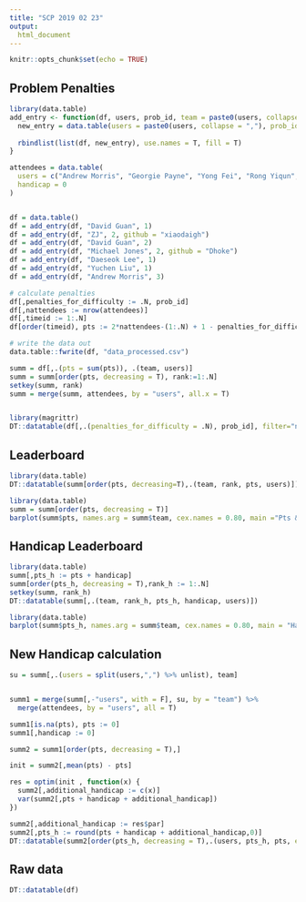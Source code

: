 ```yaml
---
title: "SCP 2019 02 23"
output:
  html_document
---
```


```r
knitr::opts_chunk$set(echo = TRUE)
```

## Problem Penalties


```r
library(data.table)
add_entry <- function(df, users, prob_id, team = paste0(users, collapse=","),  bytes = NA,  github = "", valid = T) {
  new_entry = data.table(users = paste0(users, collapse = ","), prob_id = prob_id, team = team, bytes = NA, github = "", valid = T)
  
  rbindlist(list(df, new_entry), use.names = T, fill = T)
}

attendees = data.table(
  users = c("Andrew Morris", "Georgie Payne", "Yong Fei", "Rong Yiqun", "Yuchen Liu", "Michael Jones", "Daeseok Lee", "David Guan", "ZJ", "Si Pham", "James Anderson"),
  handicap = 0
)


df = data.table()
df = add_entry(df, "David Guan", 1)
df = add_entry(df, "ZJ", 2, github = "xiaodaigh")
df = add_entry(df, "David Guan", 2)
df = add_entry(df, "Michael Jones", 2, github = "Dhoke")
df = add_entry(df, "Daeseok Lee", 1)
df = add_entry(df, "Yuchen Liu", 1)
df = add_entry(df, "Andrew Morris", 3)

# calculate penalties
df[,penalties_for_difficulty := .N, prob_id]
df[,nattendees := nrow(attendees)]
df[,timeid := 1:.N]
df[order(timeid), pts := 2*nattendees-(1:.N) + 1 - penalties_for_difficulty,prob_id]

# write the data out
data.table::fwrite(df, "data_processed.csv")

summ = df[,.(pts = sum(pts)), .(team, users)]
summ = summ[order(pts, decreasing = T), rank:=1:.N]
setkey(summ, rank)
summ = merge(summ, attendees, by = "users", all.x = T)


library(magrittr)
DT::datatable(df[,.(penalties_for_difficulty = .N), prob_id], filter="none", options = list(searching=F, paging=F))
```

## Leaderboard

```r
library(data.table)
DT::datatable(summ[order(pts, decreasing=T),.(team, rank, pts, users)])
```


```r
library(data.table)
summ = summ[order(pts, decreasing = T)]
barplot(summ$pts, names.arg = summ$team, cex.names = 0.80, main ="Pts & Rank")
```

## Handicap Leaderboard

```r
library(data.table)
summ[,pts_h := pts + handicap]
summ[order(pts_h, decreasing = T),rank_h := 1:.N]
setkey(summ, rank_h)
DT::datatable(summ[,.(team, rank_h, pts_h, handicap, users)])
```


```r
library(data.table)
barplot(summ$pts_h, names.arg = summ$team, cex.names = 0.80, main = "Handicap Pts & Rank")
```

## New Handicap calculation
```r

su = summ[,.(users = split(users,",") %>% unlist), team]


summ1 = merge(summ[,-"users", with = F], su, by = "team") %>% 
  merge(attendees, by = "users", all = T)

summ1[is.na(pts), pts := 0]
summ1[,handicap := 0]

summ2 = summ1[order(pts, decreasing = T),]

init = summ2[,mean(pts) - pts]

res = optim(init , function(x) {
  summ2[,additional_handicap := c(x)]
  var(summ2[,pts + handicap + additional_handicap])
})

summ2[,additional_handicap := res$par]
summ2[,pts_h := round(pts + handicap + additional_handicap,0)]
DT::datatable(summ2[order(pts_h, decreasing = T),.(users, pts_h, pts, existing_handicap=handicap, new_handicap = round(handicap+additional_handicap,0))])
```

## Raw data
```r
DT::datatable(df)
```
